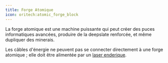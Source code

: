 ```yaml
---
title: Forge Atomique
icon: oritech:atomic_forge_block
---
```


<center>
<ModAsset location="oritech:area/enderic_laser_energy" width={512} />
</center>

La forge atomique est une machine puissante qui peut créer des puces informatiques avancées, produire de la deepslate renforcée, et même dupliquer des minerais.

Les câbles d'énergie ne peuvent pas se connecter directement à une forge atomique ; elle doit être alimentée par un [laser enderique](../interaction/enderic_laser).
